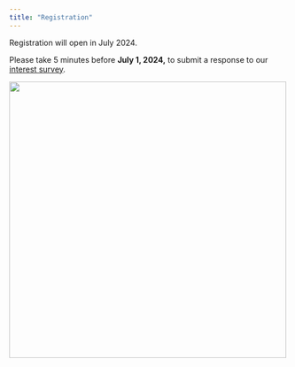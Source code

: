 ```yaml
---
title: "Registration"
---
```


Registration will open in July 2024.

Please take 5 minutes before **July 1, 2024,** to submit a response to our [interest survey](https://forms.gle/hxyarc4uHifdzxgz5){target="_blank"}.

[![](assets/rice.png){width=500 fig-align="center"}](https://sport.rice.edu/sport-analytics-major){target="_blank"}
